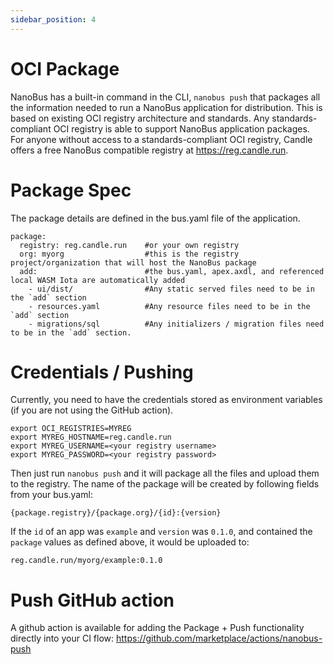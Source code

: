 ```yaml
---
sidebar_position: 4
---
```


# OCI Package

NanoBus has a built-in command in the CLI, `nanobus push` that packages all the 
information needed to run a NanoBus application for distribution. This is based on existing 
OCI registry architecture and standards. Any standards-compliant OCI registry is able to support 
NanoBus application packages. For anyone without access to a standards-compliant OCI registry, Candle
offers a free NanoBus compatible registry at https://reg.candle.run.

# Package Spec
The package details are defined in the bus.yaml file of the application.

```
package:
  registry: reg.candle.run    #or your own registry
  org: myorg                  #this is the registry project/organization that will host the NanoBus package
  add:                        #the bus.yaml, apex.axdl, and referenced local WASM Iota are automatically added
    - ui/dist/                #Any static served files need to be in the `add` section
    - resources.yaml          #Any resource files need to be in the `add` section
    - migrations/sql          #Any initializers / migration files need to be in the `add` section.
```

# Credentials / Pushing
Currently, you need to have the credentials stored as environment variables (if you are not using the GitHub action).
```
export OCI_REGISTRIES=MYREG
export MYREG_HOSTNAME=reg.candle.run
export MYREG_USERNAME=<your registry username>
export MYREG_PASSWORD=<your registry password>
```

Then just run `nanobus push` and it will package all the files and upload them to the registry.  The name of the package will be created by following fields from your bus.yaml:

```
{package.registry}/{package.org}/{id}:{version}
```
If the `id` of an app was `example` and `version` was `0.1.0`, and contained the `package` values as defined above, it would be uploaded to:
```
reg.candle.run/myorg/example:0.1.0
```

# Push GitHub action
A github action is available for adding the Package + Push functionality directly into your CI flow: https://github.com/marketplace/actions/nanobus-push